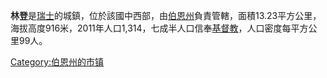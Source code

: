 '''林登'''是[[瑞士|瑞士]]的城鎮，位於該國中西部，由[[伯恩州|伯恩州]]負責管轄，面積13.23平方公里，海拔高度916米，2011年人口1,314，七成半人口信奉[[基督教|基督教]]，人口密度每平方公里99人。

{{Switzerland-geo-stub}}
[[Category:伯恩州的市镇|Category:伯恩州的市镇]]